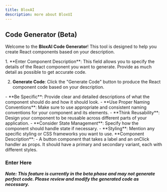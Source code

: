 ```yaml
---
title: BloxAI
description: more about BloxUI
---
```



## Code Generator (Beta)
Welcome to the **BloxAI Code Generator**! This tool is designed to help you create React components based on your description. 

<Accordions>
<Accordion title="How it Works">
1. **Enter Component Description**: This field allows you to specify the details of the React component you want to generate. Provide as much detail as possible to get accurate code.

2. **Generate Code**: Click the "Generate Code" button to produce the React component code based on your description.
</Accordion>

<Accordion title="Tips for Creating Effective Components">
- **Be Specific**: Provide clear and detailed descriptions of what the component should do and how it should look.
- **Use Proper Naming Conventions**: Make sure to use appropriate and consistent naming conventions for your component and its elements.
- **Think Reusability**: Design your component to be reusable across different parts of your application.
- **Consider State Management**: Specify how the component should handle state if necessary.
- **Styling**: Mention any specific styling or CSS frameworks you want to use.
</Accordion>

<Accordion title="Example">
**Component Description**: 
- A button component that takes a label and an onClick handler as props. It should have a primary and secondary variant, each with different styles.

</Accordion>
</Accordions>


### Enter Here


<Sectioncontent />

***Note: This feature is currently in the beta phase and may not generate perfect code. Please review and modify the generated code as necessary.***